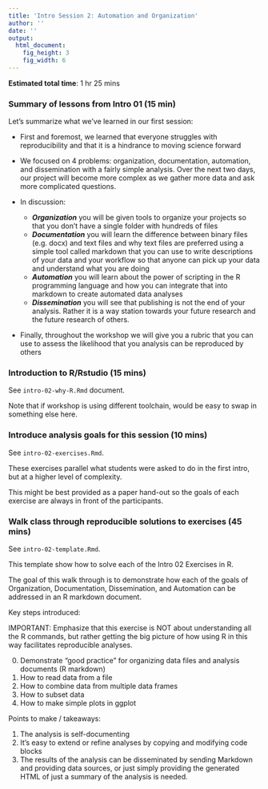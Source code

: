```yaml
---
title: 'Intro Session 2: Automation and Organization'
author: ''
date: ''
output:
  html_document:
    fig_height: 3
    fig_width: 6
---
```


**Estimated total time**: 1 hr 25 mins 


### Summary of lessons from Intro 01 (15 min)

Let's summarize what we've learned in our first session:

* First and foremost, we learned that everyone struggles with reproducibility
  and that it is a hindrance to moving science forward

* We focused on 4 problems: organization, documentation, automation, and
  dissemination with a fairly simple analysis. Over the next two days, our
  project will become more complex as we gather more data and ask more
  complicated questions.

* In discussion:

  * ***Organization*** you will be given tools to organize your projects
    so that you don't have a single folder with hundreds of files
  * ***Documentation*** you will learn the difference between binary files
    (e.g. docx) and text files and why text files are preferred using a simple
    tool called markdown that you can use to write descriptions of your data and
    your workflow so that anyone can pick up your data and understand what you
    are doing
  * ***Automation*** you will learn about the power of scripting in the R
    programming language and how you can integrate that into markdown to create
    automated data analyses
  * ***Dissemination*** you will see that publishing is not the end of your
    analysis. Rather it is a way station towards your future research and the
    future research of others.

* Finally, throughout the workshop we will give you a rubric that you can use to
  assess the likelihood that you analysis can be reproduced by others
  
  
### Introduction to R/Rstudio (15 mins)

See `intro-02-why-R.Rmd` document. 

Note that if workshop is using different toolchain, would be easy to swap in something else here.

### Introduce analysis goals for this session (10 mins)

See `intro-02-exercises.Rmd`.  

These exercises parallel what students were asked to do in the first intro, but at a higher level of complexity.

This might be best provided as a paper hand-out so the goals of each exercise are always in front of the participants.

### Walk class through reproducible solutions to exercises (45 mins)

See `intro-02-template.Rmd`.

This template show how to solve each of the Intro 02 Exercises in R.

The goal of this walk through is to demonstrate how each of the goals of Organization, Documentation, Dissemination, and Automation can be addressed in an R markdown document.

Key steps introduced:

IMPORTANT: Emphasize that this exercise is NOT about understanding all the R commands, but rather getting the big picture of how using R in this way facilitates reproducible analyses.

0. Demonstrate "good practice" for organizing data files and analysis documents (R markdown)
1. How to read data from a file
2. How to combine data from multiple data frames
3. How to subset data
4. How to make simple plots in ggplot

Points to make / takeaways:

1. The analysis is self-documenting
2. It's easy to extend or refine analyses by copying and modifying code blocks
3. The results of the analysis can be disseminated by sending Markdown and providing data sources, or just simply providing the generated HTML of just a summary of the analysis is needed.



